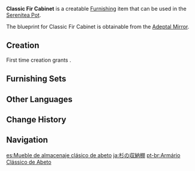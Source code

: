 {{Furnishing Infobox
|id             = 361104
|image          = Item Classic Fir Cabinet.png
|category       = Large Furnishing
|subcategory    = Cabinet
|quality        = 3
|adeptal_energy = 60
|load           = 85
|reduced_load   = 64
|description    = A fir cabinet of ancient make. It is often used to store resources that need to avoid direct sunlight and fragile items.
|blueprint      = Adeptal Mirror
|adeptal mirror = 4
}}
'''Classic Fir Cabinet''' is a creatable [[Furnishing]] item that can be used in the [[Serenitea Pot]].

The blueprint for Classic Fir Cabinet is obtainable from the [[Adeptal Mirror]].

==Creation==
First time creation grants {{Item|Trust|24|x=60}}.
{{Recipe
|type = Creation
|time = 14h
|Fir Wood = 12
|sort = Fir Wood
}}

==Furnishing Sets==
{{Craft Usage}}

==Other Languages==
{{Other Languages
|default_hidden = 1
|en      = Classic Fir Cabinet
|zhs     = 古典杉木储藏柜
|zhs_rm  = Gǔdiǎn Shānmù Chǔcángguì
|zht     = 古典杉木儲藏櫃
|zht_rm  = Gǔdiǎn Shānmù Chǔcángguì
|ja      = 杉の収納棚
|ja_rm   = Sugi no Shuunou-dana{{Assumed}}
|ko      = 엔티크 삼나무 수납장
|ko_rm   = Entikeu Samnamu Sunapjang
|es      = Mueble de almacenaje clásico de abeto
|fr      = Buffet classique en épicéa
|ru      = Классический шкаф из пихты
|th      = ตู้เก็บของไม้สนหนามทรงคลาสสิก
|th_rm   = 
|vi      = Tủ Gỗ Sam Cổ Điển
|de      = Klassischer Schrank aus Tannenholz
|id      = Kabinet Klasik Kayu Fir
|pt      = Armário Clássico de Abeto
|tr      = Klasik Köknar Dolap
|it      = Credenza in abete rosso classica
}}

==Change History==
{{Change History|1.5}}

==Navigation==
{{Furnishing Navbox|interior}}

[[es:Mueble de almacenaje clásico de abeto]]
[[ja:杉の収納棚]]
[[pt-br:Armário Clássico de Abeto]]